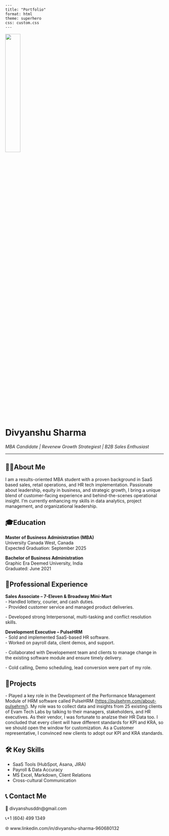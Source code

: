 ```         
---
title: "Portfolio"
format: html
theme: superhero
css: custom.css
---
```

![](WhatsApp%20Image%202025-05-10%20at%2021.35.38_4acfe4e7.jpg){width="31%"}

# Divyanshu Sharma

*MBA Candidate \| Revenew Growth Strategiest \| B2B Sales Enthusiast*

------------------------------------------------------------------------

## 🙋‍♂️About Me

I am a results-oriented MBA student with a proven background in SaaS based sales, retail operations, and HR tech implementation. Passionate about leadership, equity in business, and strategic growth, I bring a unique blend of customer-facing experience and behind-the-scenes operational insight. I’m currently enhancing my skills in data analytics, project management, and organizational leadership.

## 🎓Education

**Master of Business Administration (MBA)**\
University Canada West, Canada\
Expected Graduation: September 2025

**Bachelor of Business Administration**\
Graphic Era Deemed University, India\
Graduated: June 2021

## 💼Professional Experience

**Sales Associate – 7-Eleven & Broadway Mini-Mart**\
- Handled lottery, courier, and cash duties.\
- Provided customer service and managed product deliveries.

\- Developed strong Interpersonal, multi-tasking and conflict resolution skills.

**Development Executive – PulseHRM**\
- Sold and implemented SaaS-based HR software.\
- Worked on payroll data, client demos, and support.

\- Collaborated with Developement team and clients to manage change in the existing software module and ensure timely delivery.

\- Cold calling, Demo scheduling, lead conversion were part of my role.

## 📁Projects

\- Played a key role in the Development of the Performance Management Module of HRM software called PulseHRM (<https://pulsehrm.com/about-pulsehrm/>). My role was to collect data and insights from 25 existing clients of Evam Tech Labs by talking to their managers, stakeholders, and HR executives. As their vendor, I was fortunate to analzse their HR Data too. I concluded that every client will have different standards for KPI and KRA, so we should open the window for customization. As a Customer representative, I convinced new clients to adopt our KPI and KRA standards.

## 🛠️ Key Skills

-   SaaS Tools (HubSpot, Asana, JIRA)\
-   Payroll & Data Accuracy\
-   MS Excel, Markdown, Client Relations\
-   Cross-cultural Communication

## 📞 Contact Me

📧 divyanshusddn\@gmail.com

📞+1 (604) 499 1349

🌐 www.linkedin.com/in/divyanshu-sharma-960680132